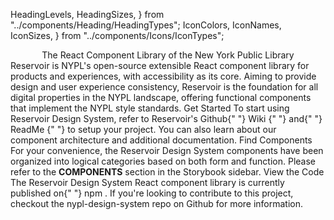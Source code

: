 
  HeadingLevels,
  HeadingSizes,
} from "../components/Heading/HeadingTypes";
  IconColors,
  IconNames,
  IconSizes,
} from "../components/Icons/IconTypes";

<Meta title="Welcome" />

<DSProvider>
  <VStack spacing="s">
    <Center>
      <Logo name={LogoNames.ReservoirVerticalColor} size={LogoSizes.Small} />
    </Center>
    <Box>
      <Center>
        <Heading level={HeadingLevels.One} size={HeadingSizes.Tertiary}>
          The React Component Library of the New York Public Library
        </Heading>
      </Center>
      <Text>
        Reservoir is NYPL's open-source extensible React component library for
        products and experiences, with accessibility as its core. Aiming to
        provide design and user experience consistency, Reservoir is the
        foundation for all digital properties in the NYPL landscape, offering
        functional components that implement the NYPL style standards.
      </Text>
    </Box>
    <SimpleGrid>
      <Box
        style={{
          alignItems: "center",
          border: "1px solid #ccc",
          display: "flex",
          flexDirection: "column",
          padding: "24px",
        }}
      >
        <Icon
          name={IconNames.ActionCheckCircle}
          size={IconSizes.ExtraExtraLarge}
          color={IconColors.SectionEducationSecondary}
          additionalStyles={{
            marginBottom: "s",
          }}
        />
        <Card isCentered>
          <CardHeading id="main-heading1" level={HeadingLevels.Three}>
            Get Started
          </CardHeading>
          <CardContent>
            <Text size={TextSizes.Caption}>
              To start using Reservoir Design System, refer to Reservoir's
              Github{" "}
              <Link
                href="https://github.com/NYPL/nypl-design-system/wiki"
                type={LinkTypes.External}
              >
                Wiki
              </Link>{" "}
              and{" "}
              <Link
                href="https://github.com/NYPL/nypl-design-system/blob/development/README.md"
                type={LinkTypes.External}
              >
                ReadMe
              </Link>{" "}
              to setup your project. You can also learn about our component
              architecture and additional documentation.
            </Text>
          </CardContent>
        </Card>
      </Box>
      <Box
        style={{
          alignItems: "center",
          border: "1px solid #ccc",
          display: "flex",
          flexDirection: "column",
          padding: "24px",
        }}
      >
        <Icon
          name={IconNames.Search}
          size={IconSizes.ExtraExtraLarge}
          color={IconColors.SectionEducationSecondary}
          additionalStyles={{
            marginBottom: "s",
          }}
        />
        <Card isCentered>
          <CardHeading id="main-heading1" level={HeadingLevels.Three}>
            Find Components
          </CardHeading>
          <CardContent>
            <Text size={TextSizes.Caption}>
              For your convenience, the Reservoir Design System components have
              been organized into logical categories based on both form and
              function. Please refer to the <b>COMPONENTS</b> section in the
              Storybook sidebar.
            </Text>
          </CardContent>
        </Card>
      </Box>
      <Box
        style={{
          alignItems: "center",
          border: "1px solid #ccc",
          display: "flex",
          flexDirection: "column",
          padding: "24px",
        }}
      >
        <Icon
          name={IconNames.FileTypeSpreadsheet}
          size={IconSizes.ExtraExtraLarge}
          color={IconColors.SectionEducationSecondary}
          additionalStyles={{
            marginBottom: "s",
          }}
        />
        <Card isCentered>
          <CardHeading id="main-heading1" level={HeadingLevels.Three}>
            View the Code
          </CardHeading>
          <CardContent>
            <Text size="caption">
              The Reservoir Design System React component library is currently
              published on{" "}
              <Link
                href="https://www.npmjs.com/package/@nypl/design-system-react-components"
                type={LinkTypes.External}
              >
                npm
              </Link>
              . If you're looking to contribute to this project, checkout the <Link
                href="https://github.com/NYPL/nypl-design-system"
                type={LinkTypes.External}
              >
                nypl-design-system
              </Link> repo on Github for more information.
            </Text>
          </CardContent>
        </Card>
      </Box>
    </SimpleGrid>
  </VStack>
</DSProvider>
